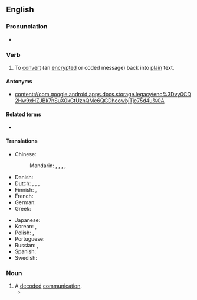 ==English==

===Pronunciation===
* {{a|UK}} {{IPA|/dɪˈkɹɪpt/|/diːˈkɹɪpt/|lang=en}}

===Verb===
{{en-verb}}

# {{lb|en|transitive}} To [[convert]] (an [[encrypt]]ed or coded message) back into [[plain]] text.

====Antonyms====
* {{l|en|encrypt}}content://com.google.android.apps.docs.storage.legacy/enc%3Dvy0CD2Hw9xHZJBk7hSuX0kCtUznQMe6QGDhcowbjTje75d4u%0A

====Related terms====
* {{l|en|decipher}}

====Translations====
{{trans-top|to convert back to plain text}}
* Chinese:
*: Mandarin: {{t+|cmn|解密|tr=jiěmì|sc=Hans}}, {{t+|cmn|解碼|sc=Hani}}, {{t+|cmn|解码|tr=jiěmǎ|sc=Hani}}, {{t+|cmn|解讀|sc=Hani}}, {{t+|cmn|解读|tr=jiědú|sc=Hani}}
* Danish: {{t|da|dekryptere}}
* Dutch: {{t+|nl|ontcijferen}}, {{t+|nl|decoderen}}, {{t|nl|ontsleutelen}}, {{t|nl|decrypteren}}
* Finnish: {{t|fi|[[purkaa]] [[salaus]]}}, {{t|fi|dekryptata}}
* French: {{t+|fr|déchiffrer}}
* German: {{t+|de|entschlüsseln}}
* Greek: {{t+|el|αποκρυπτογραφώ}}
{{trans-mid}}
* Japanese: {{t+|ja|解読|tr=かいどくする, kaidoku suru|alt=解読する|sc=Jpan}}
* Korean: {{t|ko|해독하다|tr=haedokhada|sc=Hang}}, {{t|ko|복호화하다|tr=bokhohwahada|sc=Hang}}
* Polish: {{t|pl|deszyfrować}}, {{t|pl|odszyfrować}}
* Portuguese: {{t|pt|desencriptar}}
* Russian: {{t+|ru|расшифро́вывать|impf}}, {{t+|ru|расшифрова́ть|pf}}
* Spanish: {{t+|es|descifrar}}
* Swedish: {{t|sv|dekryptera}}
{{trans-bottom}}

===Noun===
{{en-noun}}

# A [[decode]]d [[communication]].
#* {{quote-book|year=1979|author=Francis Harry Hinsley|title=British Intelligence in the Second World War|page=182|passage=The '''decrypts''' were being obtained from the traffic of 78 German stations by the end of 1941, and of 147 stations by the end of 1942.}}